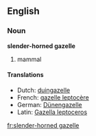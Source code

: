 ==English==
===Noun===
'''slender-horned gazelle'''

# mammal

====Translations====
{{top}}
* Dutch: [[duingazelle]] {{m}}
* French: [[gazelle leptocère]]
* German: [[Dünengazelle]]
* Latin: [[Gazella leptoceros]]
{{bottom}}

[[fr:slender-horned gazelle]]